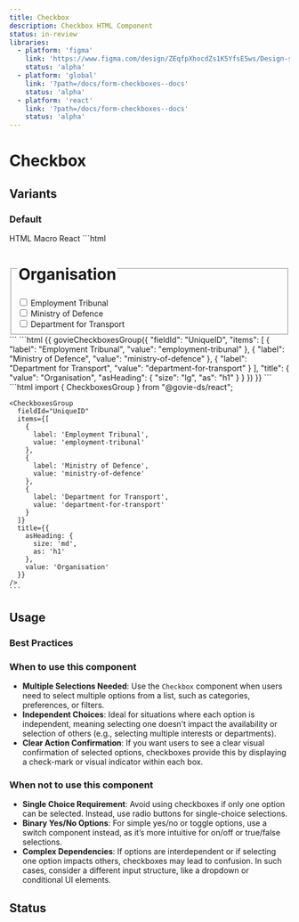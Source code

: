 ```yaml
---
title: Checkbox
description: Checkbox HTML Component
status: in-review
libraries:
  - platform: 'figma'
    link: 'https://www.figma.com/design/ZEqfpXhocdZs1K5YfsE5ws/Design-system?node-id=4008-3279&t=x9tccZ94Zz8w2Tvu-4'
    status: 'alpha'
  - platform: 'global'
    link: '?path=/docs/form-checkboxes--docs'
    status: 'alpha'
  - platform: 'react'
    link: '?path=/docs/form-checkboxes--docs'
    status: 'alpha'
---
```


# Checkbox

## Variants

### Default

<ComponentContainer>
  <CheckboxesGroup
    fieldId="UniqueID"
    items={[
      {
        label: 'Employment Tribunal',
        value: 'employment-tribunal',
      },
      {
        label: 'Ministry of Defence',
        value: 'ministry-of-defence',
      },
      {
        label: 'Department for Transport',
        value: 'department-for-transport',
      },
    ]}
    title={{
      asHeading: {
        size: 'md',
        as: 'h1',
      },
      value: 'Organisation',
    }}
  />
</ComponentContainer>

<Tabs id="tab3">
  <TabList>
    <TabItem value="tab31" checked>HTML</TabItem>
    <TabItem value="tab32">Macro</TabItem>
    <TabItem value="tab33">React</TabItem>
  </TabList>
  <TabPanel value="tab31">
    ```html
    <div
      data-module="gieds-checkboxes"
      class="gi-flex"
    >
    <fieldset>
      <legend class="sm:gi-text-sm md:gi-text-md lg:gi-text-lg">
        <h1 class="!gi-mt-0 !gi-mb-[var(--gieds-space-2)] gi-heading-lg">
          Organisation
        </h1>
      </legend>
      <div
        data-element="checkbox-container"
        class="gi-flex gi-flex-col gi-gap-2.5"
      >
        <div class="gi-flex gi-items-start">
          <input
            data-element="checkbox0"
            id="UniqueID-0"
            value="employment-tribunal"
            class="gi-w-8 gi-h-8 checked:before:gi-w-5 checked:before:gi-h-2.5 checked:before:gi-left-1
          checked:before:gi-top-1.5 gi-cursor-pointer gi-appearance-none gi-border-[3px] gi-border-solid gi-border-black checked:before:gi-block checked:before:gi--rotate-45 checked:before:gi-relative checked:before:gi-border-l-[4px] checked:before:gi-border-b-[4px] checked:before:gi-border-black"
            type="checkbox"
          />
          <label
            for="UniqueID-0"
            class="gi-cursor-pointer xs:gi-text-sm md:gi-text-md lg:gi-text-lg gi-pl-4"
          >
            Employment Tribunal
          </label>
        </div>
        <div class="gi-flex gi-items-start">
          <input
            data-element="checkbox1"
            id="UniqueID-1"
            value="ministry-of-defence"
            class="gi-w-8 gi-h-8 checked:before:gi-w-5 checked:before:gi-h-2.5 checked:before:gi-left-1
          checked:before:gi-top-1.5 gi-cursor-pointer gi-appearance-none gi-border-[3px] gi-border-solid gi-border-black checked:before:gi-block checked:before:gi--rotate-45 checked:before:gi-relative checked:before:gi-border-l-[4px] checked:before:gi-border-b-[4px] checked:before:gi-border-black"
            type="checkbox"
          />
          <label
            for="UniqueID-1"
            class="gi-cursor-pointer xs:gi-text-sm md:gi-text-md lg:gi-text-lg gi-pl-4"
          >
            Ministry of Defence
          </label>
        </div>
        <div class="gi-flex gi-items-start">
          <input
            data-element="checkbox2"
            id="UniqueID-2"
            value="department-for-transport"
            class="gi-w-8 gi-h-8 checked:before:gi-w-5 checked:before:gi-h-2.5 checked:before:gi-left-1
          checked:before:gi-top-1.5 gi-cursor-pointer gi-appearance-none gi-border-[3px] gi-border-solid gi-border-black checked:before:gi-block checked:before:gi--rotate-45 checked:before:gi-relative checked:before:gi-border-l-[4px] checked:before:gi-border-b-[4px] checked:before:gi-border-black"
            type="checkbox"
          />
          <label
            for="UniqueID-2"
            class="gi-cursor-pointer xs:gi-text-sm md:gi-text-md lg:gi-text-lg gi-pl-4">
            Department for Transport
          </label>
        </div>
      </div>
    </fieldset>
  </div>
    ```
  </TabPanel>
  <TabPanel value="tab32">
    ```html
    {{ govieCheckboxesGroup({
      "fieldId": "UniqueID",
      "items": [
        {
          "label": "Employment Tribunal",
          "value": "employment-tribunal"
        },
        {
          "label": "Ministry of Defence",
          "value": "ministry-of-defence"
        },
        {
          "label": "Department for Transport",
          "value": "department-for-transport"
        }
      ],
      "title": {
        "value": "Organisation",
        "asHeading": {
          "size": "lg",
          "as": "h1"
        }
      }
    }) }}
    ```

  </TabPanel>
  <TabPanel value="tab33">
    ```html
    import { CheckboxesGroup } from "@govie-ds/react";
      
    <CheckboxesGroup
      fieldId="UniqueID"
      items={[
        {
          label: 'Employment Tribunal',
          value: 'employment-tribunal'
        },
        {
          label: 'Ministry of Defence',
          value: 'ministry-of-defence'
        },
        {
          label: 'Department for Transport',
          value: 'department-for-transport'
        }
      ]}
      title={{
        asHeading: {
          size: 'md',
          as: 'h1'
        },
        value: 'Organisation'
      }}
    />
    ```
  </TabPanel>
</Tabs>

## Usage

### Best Practices

### When to use this component

- **Multiple Selections Needed**: Use the `Checkbox` component when users need to select multiple options from a list, such as categories, preferences, or filters.
- **Independent Choices**: Ideal for situations where each option is independent, meaning selecting one doesn’t impact the availability or selection of others (e.g., selecting multiple interests or departments).
- **Clear Action Confirmation**: If you want users to see a clear visual confirmation of selected options, checkboxes provide this by displaying a check-mark or visual indicator within each box.

### When not to use this component

- **Single Choice Requirement**: Avoid using checkboxes if only one option can be selected. Instead, use radio buttons for single-choice selections.
- **Binary Yes/No Options**: For simple yes/no or toggle options, use a switch component instead, as it’s more intuitive for on/off or true/false selections.
- **Complex Dependencies**: If options are interdependent or if selecting one option impacts others, checkboxes may lead to confusion. In such cases, consider a different input structure, like a dropdown or conditional UI elements.

## Status

<ComponentStatusBlock componentId="checkbox" />

